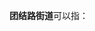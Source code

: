 '''团结路街道'''可以指：
{{PRC admin/disambig|13/05/03/007/000|65/01/02/004/000|65/40/03/001/000|65/43/01/003/000}}
{{disambig|cat=五字乡级行政区划-街道名消歧义}}